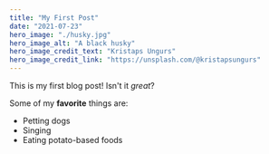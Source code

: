 ```yaml
---
title: "My First Post"
date: "2021-07-23"
hero_image: "./husky.jpg"
hero_image_alt: "A black husky"
hero_image_credit_text: "Kristaps Ungurs"
hero_image_credit_link: "https://unsplash.com/@kristapsungurs"
---
```


This is my first blog post! Isn't it *great*?

Some of my **favorite** things are:

* Petting dogs
* Singing
* Eating potato-based foods